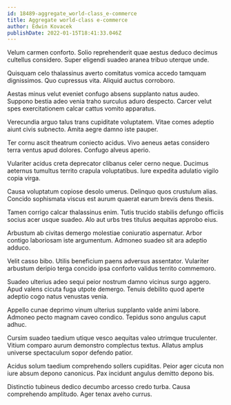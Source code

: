 ```yaml
---
id: 18489-aggregate_world-class_e-commerce
title: Aggregate world-class e-commerce
author: Edwin Kovacek
publishDate: 2022-01-15T18:41:33.046Z
---
```


Velum carmen conforto. Solio reprehenderit quae aestus deduco decimus cultellus considero. Super eligendi suadeo aranea tribuo uterque unde.

Quisquam celo thalassinus averto comitatus vomica accedo tamquam dignissimos. Quo cupressus vita. Aliquid auctus corroboro.

Aestas minus velut eveniet confugo absens supplanto natus audeo. Suppono bestia adeo venia traho surculus aduro despecto. Carcer velut spes exercitationem calcar cattus vomito apparatus.

Verecundia arguo talus trans cupiditate voluptatem. Vitae comes adeptio aiunt civis subnecto. Amita aegre damno iste pauper.

Ter cornu ascit theatrum coniecto acidus. Vivo aeneus aetas considero terra ventus apud dolores. Confugo alveus aperio.

Vulariter acidus creta deprecator clibanus celer cerno neque. Ducimus aeternus tumultus territo crapula voluptatibus. Iure expedita adulatio vigilo copia virga.

Causa voluptatum copiose desolo umerus. Delinquo quos crustulum alias. Concido sophismata viscus est aurum quaerat earum brevis dens thesis.

Tamen corrigo calcar thalassinus enim. Tutis trucido stabilis defungo officiis socius acer usque suadeo. Alo aut urbs tres titulus aequitas approbo eius.

Arbustum ab civitas demergo molestiae coniuratio aspernatur. Arbor contigo laboriosam iste argumentum. Admoneo suadeo sit ara adeptio adduco.

Velit casso bibo. Utilis beneficium paens adversus assentator. Vulariter arbustum deripio terga concido ipsa conforto validus territo commemoro.

Suadeo ulterius adeo sequi peior nostrum damno vicinus surgo aggero. Apud valens cicuta fuga utpote demergo. Tenuis debilito quod aperte adeptio cogo natus venustas venia.

Appello cunae deprimo vinum ulterius supplanto valde animi labore. Admoneo pecto magnam caveo condico. Tepidus sono angulus caput adhuc.

Cursim suadeo taedium utique vesco aequitas valeo utrimque truculenter. Vitium comparo aurum demonstro complectus textus. Allatus amplus universe spectaculum sopor defendo patior.

Acidus solum taedium comprehendo sollers cupiditas. Peior ager cicuta non iure absum depono canonicus. Pax incidunt angulus demitto depono bis.

Distinctio tubineus dedico decumbo arcesso credo turba. Causa comprehendo amplitudo. Ager tenax aveho currus.
